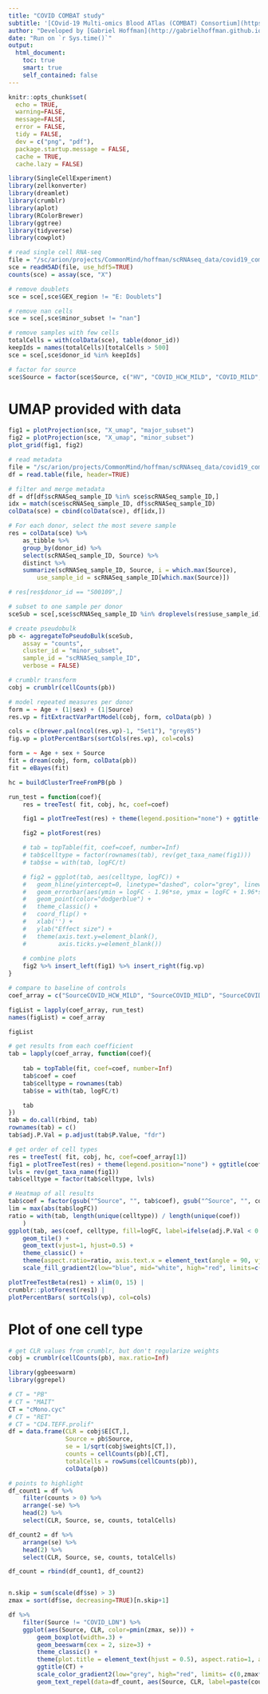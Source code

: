 ```yaml
---
title: "COVID COMBAT study"
subtitle: '[COvid-19 Multi-omics Blood ATlas (COMBAT) Consortium](https://doi.org/10.1016/j.cell.2022.01.012)'
author: "Developed by [Gabriel Hoffman](http://gabrielhoffman.github.io/)"
date: "Run on `r Sys.time()`"
output: 
  html_document:
    toc: true
    smart: true
    self_contained: false
---
```


<!---


cd /sc/arion/projects/CommonMind/hoffman/crumblr_analysis/COVID_combat/
R --vanilla

system("git pull"); rmarkdown::render("COVID_combat.Rmd");


# https://hoffmg01.hpc.mssm.edu/crumblr_analysis/COVID_combat/COVID_combat.html



# cd 

--->


```r
knitr::opts_chunk$set(
  echo = TRUE,
  warning=FALSE,
  message=FALSE,
  error = FALSE,
  tidy = FALSE,
  dev = c("png", "pdf"),
  package.startup.message = FALSE,
  cache = TRUE,
  cache.lazy = FALSE)
```


```r
library(SingleCellExperiment)
library(zellkonverter)
library(dreamlet)
library(crumblr)
library(aplot) 
library(RColorBrewer) 
library(ggtree) 
library(tidyverse) 
library(cowplot)
```

```r
# read single cell RNA-seq
file = "/sc/arion/projects/CommonMind/hoffman/scRNAseq_data/covid19_combat/local.h5ad"
sce = readH5AD(file, use_hdf5=TRUE)
counts(sce) = assay(sce, "X")

# remove doublets
sce = sce[,sce$GEX_region != "E: Doublets"]

# remove nan cells
sce = sce[,sce$minor_subset != "nan"]

# remove samples with few cells
totalCells = with(colData(sce), table(donor_id))
keepIds = names(totalCells)[totalCells > 500]
sce = sce[,sce$donor_id %in% keepIds]

# factor for source
sce$Source = factor(sce$Source, c("HV", "COVID_HCW_MILD", "COVID_MILD", "COVID_SEV", "COVID_CRIT", "COVID_LDN", "Sepsis", "Flu"))
```

# UMAP provided with data
```r
fig1 = plotProjection(sce, "X_umap", "major_subset")
fig2 = plotProjection(sce, "X_umap", "minor_subset")
plot_grid(fig1, fig2)
```

```r
# read metadata
file = "/sc/arion/projects/CommonMind/hoffman/scRNAseq_data/covid19_combat/CBD-KEY-CLINVAR/COMBAT_CLINVAR_for_processed.txt"
df = read.table(file, header=TRUE)

# filter and merge metadata
df = df[df$scRNASeq_sample_ID %in% sce$scRNASeq_sample_ID,]
idx = match(sce$scRNASeq_sample_ID, df$scRNASeq_sample_ID)
colData(sce) = cbind(colData(sce), df[idx,])

# For each donor, select the most severe sample
res = colData(sce) %>%
	as_tibble %>%
	group_by(donor_id) %>%
	select(scRNASeq_sample_ID, Source) %>%
	distinct %>%
	summarize(scRNASeq_sample_ID, Source, i = which.max(Source),
		use_sample_id = scRNASeq_sample_ID[which.max(Source)])

# res[res$donor_id == "S00109",]

# subset to one sample per donor
sceSub = sce[,sce$scRNASeq_sample_ID %in% droplevels(res$use_sample_id)]

# create pseudobulk
pb <- aggregateToPseudoBulk(sceSub,
    assay = "counts",     
    cluster_id = "minor_subset",  
    sample_id = "scRNASeq_sample_ID",
    verbose = FALSE)

# crumblr transform
cobj = crumblr(cellCounts(pb))
```



```r
# model repeated measures per donor
form = ~ Age + (1|sex) + (1|Source)
res.vp = fitExtractVarPartModel(cobj, form, colData(pb) )

cols = c(brewer.pal(ncol(res.vp)-1, "Set1"), "grey85")
fig.vp = plotPercentBars(sortCols(res.vp), col=cols)

form = ~ Age + sex + Source
fit = dream(cobj, form, colData(pb))
fit = eBayes(fit)

hc = buildClusterTreeFromPB(pb )
```


```r
run_test = function(coef){
	res = treeTest( fit, cobj, hc, coef=coef)

	fig1 = plotTreeTest(res) + theme(legend.position="none") + ggtitle(coef)

	fig2 = plotForest(res)

	# tab = topTable(fit, coef=coef, number=Inf)
	# tab$celltype = factor(rownames(tab), rev(get_taxa_name(fig1)))
	# tab$se = with(tab, logFC/t)

	# fig2 = ggplot(tab, aes(celltype, logFC)) + 
	# 	geom_hline(yintercept=0, linetype="dashed", color="grey", linewidth=1) +
	# 	geom_errorbar(aes(ymin = logFC - 1.96*se, ymax = logFC + 1.96*se), width=0) +
	# 	geom_point(color="dodgerblue") +
	# 	theme_classic() +
	# 	coord_flip() + 
	# 	xlab('') + 
	# 	ylab("Effect size") +
	# 	theme(axis.text.y=element_blank(),
	# 	      axis.ticks.y=element_blank())
 
	# combine plots
	fig2 %>% insert_left(fig1) %>% insert_right(fig.vp)
}

# compare to baseline of controls
coef_array = c("SourceCOVID_HCW_MILD", "SourceCOVID_MILD", "SourceCOVID_SEV", "SourceCOVID_CRIT", "SourceSepsis", "SourceFlu")

figList = lapply(coef_array, run_test)
names(figList) = coef_array
```

```r
figList  
```

```r
# get results from each coefficient
tab = lapply(coef_array, function(coef){
	
	tab = topTable(fit, coef=coef, number=Inf)
	tab$coef = coef
	tab$celltype = rownames(tab)
	tab$se = with(tab, logFC/t)

	tab
})
tab = do.call(rbind, tab)
rownames(tab) = c()
tab$adj.P.Val = p.adjust(tab$P.Value, "fdr")

# get order of cell types
res = treeTest( fit, cobj, hc, coef=coef_array[1])
fig1 = plotTreeTest(res) + theme(legend.position="none") + ggtitle(coef)
lvls = rev(get_taxa_name(fig1))
tab$celltype = factor(tab$celltype, lvls)

# Heatmap of all results
tab$coef = factor(gsub("^Source", "", tab$coef), gsub("^Source", "", coef_array))
lim = max(abs(tab$logFC))
ratio = with(tab, length(unique(celltype)) / length(unique(coef))
	)
ggplot(tab, aes(coef, celltype, fill=logFC, label=ifelse(adj.P.Val < 0.05, "*", ''))) +
	geom_tile() +
	geom_text(vjust=1, hjust=0.5) +
	theme_classic() + 
	theme(aspect.ratio=ratio, axis.text.x = element_text(angle = 90, vjust = 0.5, hjust=1)) +
	scale_fill_gradient2(low="blue", mid="white", high="red", limits=c(-lim, lim)) 
```



```r
plotTreeTestBeta(res1) + xlim(0, 15) |
crumblr::plotForest(res1) |
plotPercentBars( sortCols(vp), col=cols)
```



# Plot of one cell type
```r
# get CLR values from crumblr, but don't regularize weights
cobj = crumblr(cellCounts(pb), max.ratio=Inf)

library(ggbeeswarm)
library(ggrepel)

# CT = "PB"
# CT = "MAIT"
CT = "cMono.cyc"
# CT = "RET"
# CT = "CD4.TEFF.prolif"
df = data.frame(CLR = cobj$E[CT,],
                Source = pb$Source,
                se = 1/sqrt(cobj$weights[CT,]),
                counts = cellCounts(pb)[,CT],
                totalCells = rowSums(cellCounts(pb)),
                colData(pb))

# points to highlight
df_count1 = df %>%
	filter(counts > 0) %>%
	arrange(-se) %>% 
	head(2) %>%
	select(CLR, Source, se, counts, totalCells)

df_count2 = df %>%
	arrange(se) %>% 
	head(2) %>%
	select(CLR, Source, se, counts, totalCells)

df_count = rbind(df_count1, df_count2)


n.skip = sum(scale(df$se) > 3)
zmax = sort(df$se, decreasing=TRUE)[n.skip+1]

df %>%
	filter(Source != "COVID_LDN") %>%
	ggplot(aes(Source, CLR, color=pmin(zmax, se))) +
		geom_boxplot(width=.3) +
		geom_beeswarm(cex = 2, size=3) + 
		theme_classic() +
		theme(plot.title = element_text(hjust = 0.5), aspect.ratio=1, axis.text.x = element_text(angle = 45, vjust = 1, hjust=1)) +
		ggtitle(CT) +
		scale_color_gradient2(low="grey", high="red", limits= c(0,zmax*1.01), name = "Standard error") +
		geom_text_repel(data=df_count, aes(Source, CLR, label=paste(counts, totalCells, sep=' / ')), color="black", box.padding=2)
```

<!---

ggsave(fig, file="~/www/test.png")

--->




















   


